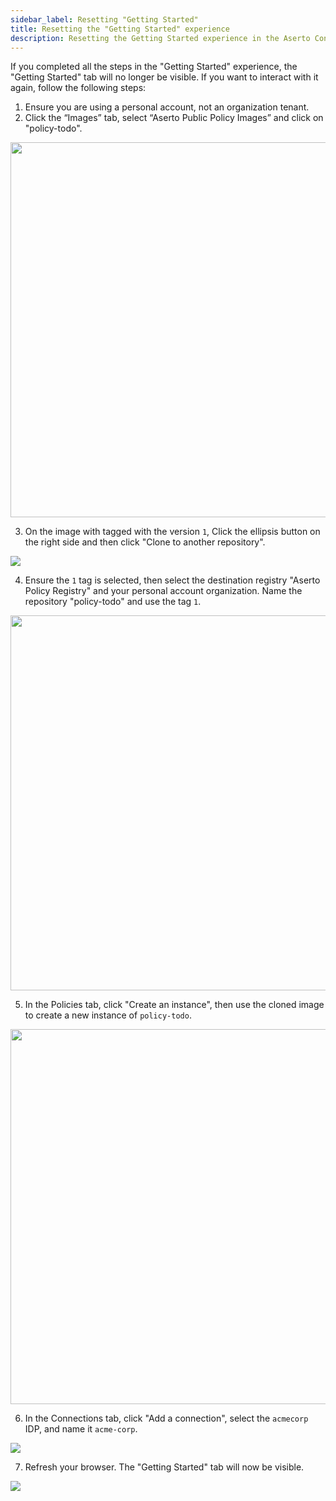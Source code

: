 ```yaml
---
sidebar_label: Resetting "Getting Started"
title: Resetting the "Getting Started" experience
description: Resetting the Getting Started experience in the Aserto Console
---
```


If you completed all the steps in the "Getting Started" experience, the "Getting Started" tab will no longer be visible. If you want to interact with it again, follow the following steps:

1. Ensure you are using a personal account, not an organization tenant.
2. Click the “Images” tab, select “Aserto Public Policy Images” and click on "policy-todo".

  <img src="/aserto-public-policy-images-todo.png" width="600px" />

3. On the image with tagged with the version `1`, Click the ellipsis button on the right side and then click "Clone to another repository".

  <img src="/clone-todo-repo.png" />

4. Ensure the `1` tag is selected, then select the destination registry "Aserto Policy Registry" and your personal account organization. Name the repository "policy-todo" and use the tag `1`.

  <img src="/recreate-todo-policy.png" width="600px"/>

5. In the Policies tab, click "Create an instance", then use the cloned image to create a new instance of `policy-todo`.

  <img src="/recreate-todo-policy-instance.png" width="600px"/>

6. In the Connections tab, click "Add a connection", select the `acmecorp` IDP, and name it `acme-corp`.

  <img src="/add-acmecorp-connection.png" />

7. Refresh your browser. The "Getting Started" tab will now be visible.

  <img src="/getting-started.png" />
